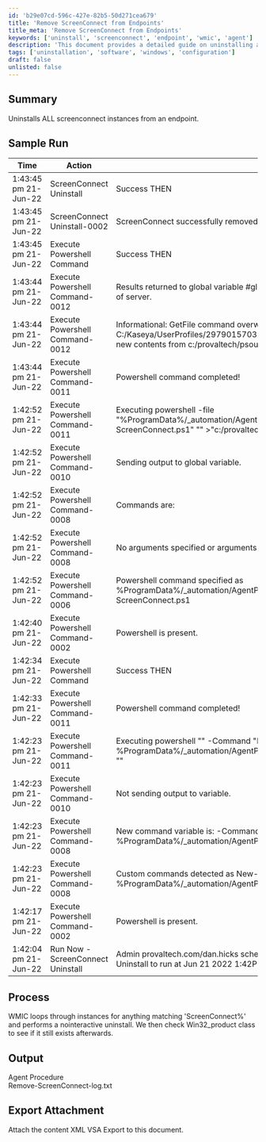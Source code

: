 ```yaml
---
id: 'b29e07cd-596c-427e-82b5-50d271cea679'
title: 'Remove ScreenConnect from Endpoints'
title_meta: 'Remove ScreenConnect from Endpoints'
keywords: ['uninstall', 'screenconnect', 'endpoint', 'wmic', 'agent']
description: 'This document provides a detailed guide on uninstalling all instances of ScreenConnect from an endpoint using WMIC commands. It includes a sample run log, process description, output details, and instructions for exporting attachments.'
tags: ['uninstallation', 'software', 'windows', 'configuration']
draft: false
unlisted: false
---
```

## Summary

Uninstalls ALL screenconnect instances from an endpoint.

## Sample Run

| Time                     | Action                           | Result                                                                                                        | User                             |
|--------------------------|----------------------------------|---------------------------------------------------------------------------------------------------------------|----------------------------------|
| 1:43:45 pm 21-Jun-22    | ScreenConnect Uninstall          | Success THEN                                                                                                  | provaltech.com/dan.hicks        |
| 1:43:45 pm 21-Jun-22    | ScreenConnect Uninstall-0002     | ScreenConnect successfully removed.                                                                           | provaltech.com/dan.hicks        |
| 1:43:45 pm 21-Jun-22    | Execute Powershell Command       | Success THEN                                                                                                  | provaltech.com/dan.hicks        |
| 1:43:44 pm 21-Jun-22    | Execute Powershell Command-0012  | Results returned to global variable #global:psresult# and saved in Documents tab of server.                 | provaltech.com/dan.hicks        |
| 1:43:44 pm 21-Jun-22    | Execute Powershell Command-0012  | Informational: GetFile command overwrote the server file C:/Kaseya/UserProfiles/297901570390346/GetFiles/../docs/psoutput.txt with the new contents from c:/provaltech/psoutput.txt in THEN step 2. | provaltech.com/dan.hicks        |
| 1:43:44 pm 21-Jun-22    | Execute Powershell Command-0011  | Powershell command completed!                                                                                 | provaltech.com/dan.hicks        |
| 1:42:52 pm 21-Jun-22    | Execute Powershell Command-0011  | Executing powershell -file "%ProgramData%/_automation/AgentProcedure/RemoveScreenConnect/Remove-ScreenConnect.ps1" "" >"c:/provaltech/psoutput.txt" | provaltech.com/dan.hicks        |
| 1:42:52 pm 21-Jun-22    | Execute Powershell Command-0010  | Sending output to global variable.                                                                             | provaltech.com/dan.hicks        |
| 1:42:52 pm 21-Jun-22    | Execute Powershell Command-0008  | Commands are:                                                                                                 | provaltech.com/dan.hicks        |
| 1:42:52 pm 21-Jun-22    | Execute Powershell Command-0008  | No arguments specified or arguments not formatted properly.                                                   | provaltech.com/dan.hicks        |
| 1:42:52 pm 21-Jun-22    | Execute Powershell Command-0006  | Powershell command specified as %ProgramData%/_automation/AgentProcedure/RemoveScreenConnect/Remove-ScreenConnect.ps1 | provaltech.com/dan.hicks        |
| 1:42:40 pm 21-Jun-22    | Execute Powershell Command-0002  | Powershell is present.                                                                                        | provaltech.com/dan.hicks        |
| 1:42:34 pm 21-Jun-22    | Execute Powershell Command        | Success THEN                                                                                                  | provaltech.com/dan.hicks        |
| 1:42:33 pm 21-Jun-22    | Execute Powershell Command-0011  | Powershell command completed!                                                                                 | provaltech.com/dan.hicks        |
| 1:42:23 pm 21-Jun-22    | Execute Powershell Command-0011  | Executing powershell "" -Command "New-Item -Type directory -Path %ProgramData%/_automation/AgentProcedure/ -Name RemoveScreenConnect" "" | provaltech.com/dan.hicks        |
| 1:42:23 pm 21-Jun-22    | Execute Powershell Command-0010  | Not sending output to variable.                                                                                | provaltech.com/dan.hicks        |
| 1:42:23 pm 21-Jun-22    | Execute Powershell Command-0008  | New command variable is: -Command "New-Item -Type directory -Path %ProgramData%/_automation/AgentProcedure/ -Name RemoveScreenConnect" | provaltech.com/dan.hicks        |
| 1:42:23 pm 21-Jun-22    | Execute Powershell Command-0008  | Custom commands detected as New-Item -Type directory -Path %ProgramData%/_automation/AgentProcedure/ -Name RemoveScreenConnect | provaltech.com/dan.hicks        |
| 1:42:17 pm 21-Jun-22    | Execute Powershell Command-0002  | Powershell is present.                                                                                        | provaltech.com/dan.hicks        |
| 1:42:04 pm 21-Jun-22    | Run Now - ScreenConnect Uninstall | Admin provaltech.com/dan.hicks scheduled procedure Run Now - ScreenConnect Uninstall to run at Jun 21 2022 1:42PM |                                  |

## Process

WMIC loops through instances for anything matching 'ScreenConnect%' and performs a nointeractive uninstall. We then check Win32_product class to see if it still exists afterwards.

## Output

Agent Procedure  
Remove-ScreenConnect-log.txt

## Export Attachment

Attach the content XML VSA Export to this document.












